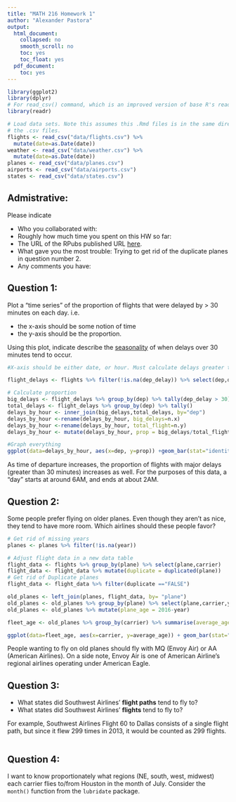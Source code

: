 ```yaml
---
title: "MATH 216 Homework 1"
author: "Alexander Pastora"
output:
  html_document:
    collapsed: no
    smooth_scroll: no
    toc: yes
    toc_float: yes
  pdf_document:
    toc: yes
---
```


```r
library(ggplot2)
library(dplyr)
# For read_csv() command, which is an improved version of base R's read.csv()
library(readr) 

# Load data sets. Note this assumes this .Rmd files is in the same directory as
# the .csv files.
flights <- read_csv("data/flights.csv") %>% 
  mutate(date=as.Date(date))
weather <- read_csv("data/weather.csv") %>% 
  mutate(date=as.Date(date))
planes <- read_csv("data/planes.csv")
airports <- read_csv("data/airports.csv")
states <- read_csv("data/states.csv")
```





## Admistrative:

Please indicate

* Who you collaborated with:
* Roughly how much time you spent on this HW so far:
* The URL of the RPubs published URL [here](https://www.nhl.com/).
* What gave you the most trouble: Trying to get rid of the duplicate planes in question number 2.
* Any comments you have:





## Question 1:

Plot a "time series" of the proportion of flights that were delayed by > 30 minutes on each day.  i.e.
 
* the x-axis should be some notion of time
* the y-axis should be the proportion.

Using this plot, indicate describe the
[seasonality](https://en.wikipedia.org/wiki/Seasonality) of when delays over 30
minutes tend to occur.

```r
#X-axis should be either date, or hour. Must calculate delays greater than 30 min.

flight_delays <- flights %>% filter(!is.na(dep_delay)) %>% select(dep,dep_delay)

# Calculate proportion
big_delays <- flight_delays %>% group_by(dep) %>% tally(dep_delay > 30)
total_delays <- flight_delays %>% group_by(dep) %>% tally()
delays_by_hour <- inner_join(big_delays,total_delays, by="dep")
delays_by_hour <-rename(delays_by_hour, big_delays=n.x)
delays_by_hour <-rename(delays_by_hour, total_flight=n.y)
delays_by_hour <- mutate(delays_by_hour, prop = big_delays/total_flight)

#Graph everything
ggplot(data=delays_by_hour, aes(x=dep, y=prop)) +geom_bar(stat="identity") + geom_smooth(se=FALSE)
```

As time of departure increases, the proportion of flights with major delays (greater than 30 minutes) increases as well. For the purposes of this data, a "day" starts at around 6AM, and ends at about 2AM.



## Question 2:

Some people prefer flying on older planes.  Even though they aren't as nice,
they tend to have more room.  Which airlines should these people favor?

```r
# Get rid of missing years
planes <- planes %>% filter(!is.na(year))

# Adjust flight data in a new data table
flight_data <- flights %>% group_by(plane) %>% select(plane,carrier)
flight_data <- flight_data %>% mutate(duplicate = duplicated(plane))
# Get rid of Duplicate planes
flight_data <- flight_data %>% filter(duplicate =="FALSE")

old_planes <- left_join(planes, flight_data, by= "plane")
old_planes <- old_planes %>% group_by(plane) %>% select(plane,carrier,year)
old_planes <- old_planes %>% mutate(plane_age = 2016-year)

fleet_age <- old_planes %>% group_by(carrier) %>% summarise(average_age = mean(plane_age))

ggplot(data=fleet_age, aes(x=carrier, y=average_age)) + geom_bar(stat="identity")
```

People wanting to fly on old planes should fly with MQ (Envoy Air) or AA (American Airlines). On a side note, Envoy Air is one of American Airline's regional airlines operating under American Eagle.



## Question 3:

* What states did Southwest Airlines' **flight paths** tend to fly to?
* What states did Southwest Airlines' **flights** tend to fly to?

For example, Southwest Airlines Flight 60 to Dallas consists of a single flight
path, but since it flew 299 times in 2013, it would be counted as 299 flights.

```r

```





## Question 4:

I want to know proportionately what regions (NE, south, west, midwest) each 
carrier flies to/from Houston in the month of July.  Consider the `month()`
function from the `lubridate` package.

```r

```
